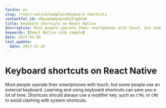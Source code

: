 ```yaml
---
locale: en
slug: /react-native/samples/keyboard-shortcuts
contentful_id: 4RpywKqXpapnd1S3JgOVz8
title: Keyboard shortcuts on React Native
description: Most people operate their smartphones with touch, but some people use an external keyboard.
keywords: [React Native code sample]
date: 2023-01-30
last_update:
  date: 2023-01-30
---
```


# Keyboard shortcuts on React Native

Most people operate their smartphones with touch, but some people use an external keyboard. Learning and using keyboard shortcuts can save you a lot of time. Shortcuts should always use a modifier key, such as `CTRL` or `CMD` to avoid clashing with system shortcuts.

<CodeSample id="keyboard-shortcuts" locale="en" platform="react native"/>
